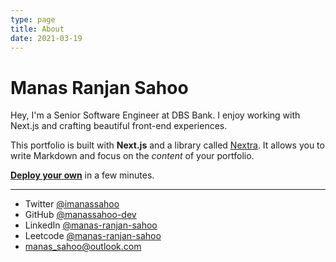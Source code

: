 ```yaml
---
type: page
title: About
date: 2021-03-19
---
```


# Manas Ranjan Sahoo

Hey, I'm a Senior Software Engineer at DBS Bank. I enjoy working with Next.js and crafting beautiful front-end experiences.

This portfolio is built with **Next.js** and a library called [Nextra](https://nextra.vercel.app/). It allows you to write Markdown and focus on the _content_ of your portfolio.

[**Deploy your own**](https://vercel.com/new/git/external?repository-url=https://github.com/vercel-solutions/nextjs-portfolio-starter&project-name=portfolio&repository-name=portfolio) in a few minutes.

---

- Twitter [@imanassahoo](https://twitter.com/imanassahoo)
- GitHub [@manassahoo-dev](https://github.com/manassahoo-dev)
- LinkedIn [@manas-ranjan-sahoo](https://www.linkedin.com/in/manas-ranjan-sahoo)
- Leetcode [@manas-ranjan-sahoo](https://leetcode.com/manas-ranjan-sahoo)
- manas_sahoo@outlook.com
